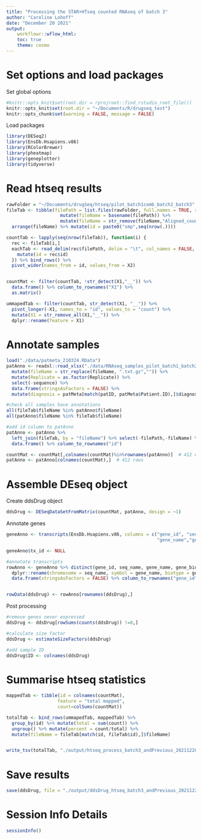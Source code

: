 ```yaml
---
title: "Processing the STAR+HTseq counted RNAseq of batch 3"
author: "Caroline Lohoff"
date: "December 20 2021"
output:
    workflowr::wflow_html:
    toc: true
    theme: cosmo
---
```


# Set options and load packages

Set global options
```r
#knitr::opts_knit$set(root.dir = rprojroot::find_rstudio_root_file())
knitr::opts_knit$set(root.dir = "~/Documents/R/drugseq_test")
knitr::opts_chunk$set(warning = FALSE, message = FALSE)
```

Load packages
```r
library(DESeq2)
library(EnsDb.Hsapiens.v86)
library(RColorBrewer)
library(pheatmap)
library(geneplotter)
library(tidyverse)
```

# Read htseq results
```r
rawFolder = "~/Documents/drugSeq/htseq/pilot_batch1comb_batch2_batch3"
fileTab <- tibble(filePath = list.files(rawFolder, full.names = TRUE, recursive = TRUE)) %>%
                    mutate(fileName = basename(filePath)) %>%
                    mutate(fileName = str_remove(fileName,"Aligned_counts.out")) %>% 
  arrange(fileName) %>% mutate(id = paste0("smp",seq(nrow(.))))

countTab <- lapply(seq(nrow(fileTab)), function(i) {
  rec <- fileTab[i,]
  eachTab <- read_delim(rec$filePath, delim = "\t", col_names = FALSE, col_types = "ci") %>%  # 2 columns
    mutate(id = rec$id)
  }) %>% bind_rows() %>%
  pivot_wider(names_from = id, values_from = X2)


countMat <- filter(countTab, !str_detect(X1,"__")) %>%
  data.frame() %>% column_to_rownames("X1") %>%
  as.matrix()

ummapedTab <- filter(countTab, str_detect(X1, "__")) %>%
  pivot_longer(-X1, names_to = "id", values_to = "count") %>%
  mutate(X1 = str_remove_all(X1,"__")) %>%
  dplyr::rename(feature = X1)
```

# Annotate samples
```r
load("./data/patmeta_210324.RData")
patAnno <- readxl::read_xlsx("./data/RNAseq_samples_pilot_batch1_batch2_batch3.xlsx") %>%
  mutate(fileName = str_replace(fileName, ".txt.gz","")) %>%
  mutate(Replicate = as.factor(Replicate)) %>%
  select(-sequence) %>%
  data.frame(stringsAsFactors = FALSE) %>%
  mutate(diagnosis = patMeta[match(patID, patMeta$Patient.ID),]$diagnosis)

#check all samples have annotations
all(fileTab$fileName %in% patAnno$fileName)
all(patAnno$fileName %in% fileTab$fileName)

#add id column to patAnno
patAnno <- patAnno %>%
  left_join(fileTab, by = "fileName") %>% select(-filePath,-fileName) %>%
  data.frame() %>% column_to_rownames("id")

countMat <- countMat[,colnames(countMat)%in%rownames(patAnno)]  # 412 columns
patAnno <- patAnno[colnames(countMat),]  # 412 rows
```


# Assemble DEseq object

Create ddsDrug object
```r
ddsDrug <- DESeqDataSetFromMatrix(countMat, patAnno, design = ~1)
```

Annotate  genes
```r
geneAnno <- transcripts(EnsDb.Hsapiens.v86, columns = c("gene_id", "seq_name",
                                                        "gene_name","gene_biotype"), return.type = "DataFrame") %>% as_tibble() %>% distinct(gene_id, .keep_all = TRUE)

geneAnno$tx_id <- NULL

#annotate transcripts
rowAnno <- geneAnno %>% distinct(gene_id, seq_name, gene_name, gene_biotype) %>%
  dplyr::rename(chromosome = seq_name, symbol = gene_name, biotype = gene_biotype) %>%
  data.frame(stringsAsFactors = FALSE) %>% column_to_rownames("gene_id")


rowData(ddsDrug) <- rowAnno[rownames(ddsDrug),]
```

Post processing
```r
#remove genes never expressed
ddsDrug <- ddsDrug[rowSums(counts(ddsDrug)) !=0,]

#calculate size factor
ddsDrug <- estimateSizeFactors(ddsDrug)

#add sample ID
ddsDrug$ID <- colnames(ddsDrug)
```

# Summarise htseq statistics
```r
mappedTab <- tibble(id = colnames(countMat),
                   feature = "total mapped",
                   count=colSums(countMat))

totalTab <- bind_rows(ummapedTab, mappedTab) %>%
  group_by(id) %>% mutate(total = sum(count)) %>%
  ungroup() %>% mutate(percent = count/total) %>%
  mutate(fileName = fileTab[match(id, fileTab$id),]$fileName)


write_tsv(totalTab, "./output/htseq_process_batch3_andPrevious_20211220.tsv")
```

# Save results
```r
save(ddsDrug, file = "./output/ddsDrug_htseq_batch3_andPrevious_20211220.RData")
```

# Session Info Details
```r
sessionInfo()
```
